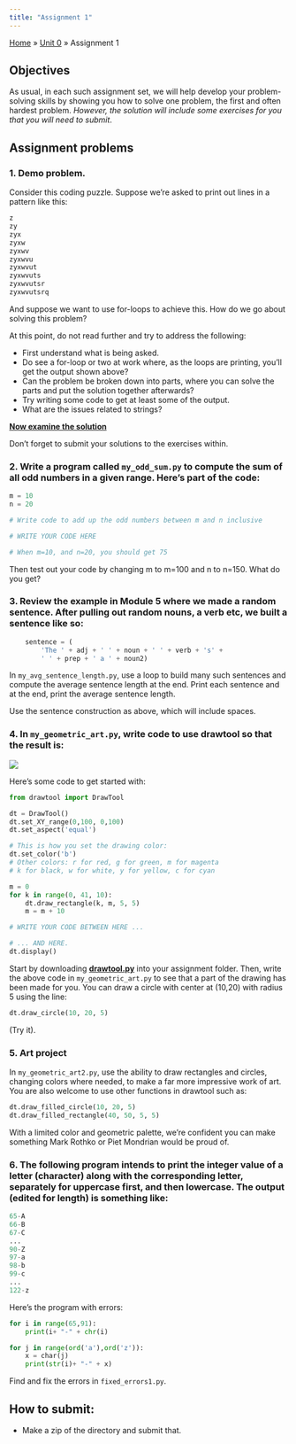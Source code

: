 ```yaml
---
title: "Assignment 1"
---
```


<!-- <html>
<head>
    <style>
        body {
            -webkit-user-select: none; /* Safari */
            -moz-user-select: none; /* Firefox */
            -ms-user-select: none; /* IE10+/Edge */
            user-select: none; /* Standard */
        }
    </style>
</head>
<body> -->

<div class="breadcrumbs">
  <a href="../../../index.qmd">Home</a> &raquo;
  <a href="">Unit 0</a> &raquo;
  <span class="current-page">Assignment 1</span>
</div>

## Objectives
As usual, in each such assignment set, we will help develop your problem-solving skills by showing you how to solve one problem, the first and often hardest problem. <em>However, the solution will include some exercises for you that you will need to submit</em>.


## Assignment problems

### 1. Demo problem.

Consider this coding puzzle. Suppose we're asked to print out lines in a pattern like this:
```python
z
zy
zyx
zyxw
zyxwv
zyxwvu
zyxwvut
zyxwvuts
zyxwvutsr
zyxwvutsrq
```
And suppose we want to use for-loops to achieve this. How do we go about solving this problem?

At this point, do not read further and try to address the following:

- First understand what is being asked.
- Do see a for-loop or two at work where, as the loops are printing, you'll get the output shown above?
- Can the problem be broken down into parts, where you can solve the parts and put the solution together afterwards?
- Try writing some code to get at least some of the output.
- What are the issues related to strings?

[**Now examine the solution**](./assignment1-solution.qmd)

Don't forget to submit your solutions to the exercises within.

### 2. Write a program called `my_odd_sum.py` to compute the sum of all odd numbers in a given range. Here's part of the code:
```python
m = 10
n = 20

# Write code to add up the odd numbers between m and n inclusive

# WRITE YOUR CODE HERE

# When m=10, and n=20, you should get 75
```

Then test out your code by changing m to m=100 and n to n=150. What do you get?

### 3. Review the example in Module 5 where we made a random sentence. After pulling out random nouns, a verb etc, we built a sentence like so:
```python
    sentence = (
        'The ' + adj + ' ' + noun + ' ' + verb + 's' +
        ' ' + prep + ' a ' + noun2)
```

In `my_avg_sentence_length.py`, use a loop to build many such sentences and compute the average sentence length at the end. Print each sentence and at the end, print the average sentence length. 

:::{.callout-tip}
Use the sentence construction as above, which will include spaces.
:::

### 4. In `my_geometric_art.py`, write code to use drawtool so that the result is:
![](../../../media/units/unit0/assignment2/artwork.png)

Here's some code to get started with:
```python
from drawtool import DrawTool 

dt = DrawTool()
dt.set_XY_range(0,100, 0,100)
dt.set_aspect('equal')

# This is how you set the drawing color:
dt.set_color('b')
# Other colors: r for red, g for green, m for magenta
# k for black, w for white, y for yellow, c for cyan

m = 0
for k in range(0, 41, 10):
    dt.draw_rectangle(k, m, 5, 5)
    m = m + 10

# WRITE YOUR CODE BETWEEN HERE ...

# ... AND HERE.
dt.display()
```

Start by downloading <a href="../../../media/useful/drawtool.py" download>**drawtool.py**</a> into your assignment folder. Then, write the above code in `my_geometric_art.py` to see that a part of the drawing has been made for you. You can draw a circle with center at (10,20) with radius 5 using the line:
```python
dt.draw_circle(10, 20, 5)
```
(Try it).

### 5. Art project
In `my_geometric_art2.py`, use the ability to draw rectangles and circles, changing colors where needed, to make a far more impressive work of art. You are also welcome to use other functions in drawtool such as:
```python
dt.draw_filled_circle(10, 20, 5)
dt.draw_filled_rectangle(40, 50, 5, 5)
```
With a limited color and geometric palette, we're confident you can make something Mark Rothko or Piet Mondrian would be proud of.

### 6. The following program intends to print the integer value of a letter (character) along with the corresponding letter, separately for uppercase first, and then lowercase. The output (edited for length) is something like:
```python
65-A
66-B
67-C
...
90-Z
97-a
98-b
99-c
...
122-z
```
Here's the program with errors:
```python
for i in range(65,91):
    print(i+ "-" + chr(i)

for j in range(ord('a'),ord('z')):
    x = char(j)
    print(str(i)+ "-" + x)
```
Find and fix the errors in `fixed_errors1.py`.

<!-- ### 7. In `assignment2.pdf`, explore geometric art and the general topic of computer-generated art. What were you able to find? Write a paragraph on a well-known artist and provide a link to the sources you found. Explain what you like in this artist's work and why. -->


## How to submit:

<!-- - Write all your programs and `assignment1.pdf` in a directory called  `assignment1`. -->
- Make a zip of the directory and submit that.

<!-- </body>
</html> -->